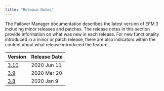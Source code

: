 ```yaml
---
title: "Release Notes"
---
```

The Failover Manager documentation describes the latest version of EFM 3 including minor releases and patches. The release notes in this section provide information on what was new in each release. For new functionality introduced in a minor or patch release, there are also indicators within the content about what release introduced the feature.

| Version | Release Date | 
| ------- | ------------ | 
| [3.10](01_310_rel_notes) |  2020 Jun 11 |
| [3.9](02_39_rel_notes) |  2020 Mar 20  |
| [3.8](03_38_rel_notes) |  2020 Jan 9  |



